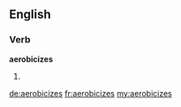 ==English==

===Verb===
'''aerobicizes'''

# {{third-person singular of|[[aerobicize]]}}

[[de:aerobicizes]]
[[fr:aerobicizes]]
[[my:aerobicizes]]